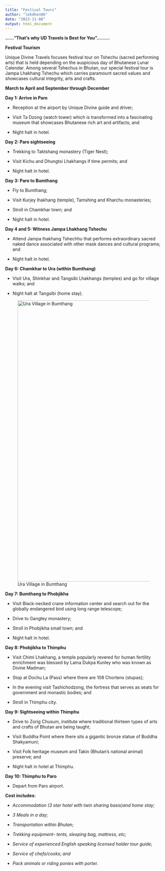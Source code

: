 ```yaml
---
title: "Festival Tours"
author: "lekdhen06"
date: "2023-11-08"
output: html_document
---
```


**……“That’s why UD Travels is Best for You”………**


**Festival Tourism**

Unique Divine Travels focuses festival tour on Tshechu (sacred performing arts) that is held depending on the auspicious day of Bhutanese Lunar Calendar. Among several Tshechus in Bhutan, our special festival tour is Jampa Lhakhang Tshechu which carries paramount sacred values and showcases cultural integrity, arts and crafts.  


**March to April and September through December**


**Day 1: Arrive in Paro**

-	Reception at the airport by Unique Divine guide and driver;

-	Visit Ta Dzong (watch tower) which is transformed into a fascinating museum that showcases Bhutanese rich art and artifacts; and

-	Night halt in hotel. 


**Day 2: Paro sightseeing**

-	Trekking to Taktshang monastery (Tiger Nest);

-	Visit Kichu and Dhungtsi Lhakhangs if time permits; and

-	Night halt in hotel.


**Day 3: Paro to Bumthang**

-	Fly to Bumthang;

-	Visit Kurjey lhakhang (temple), Tamshing and Kharchu monasteries; 

-	Stroll in Chamkhar town; and

-	Night halt in hotel.


**Day 4 and 5: Witness Jampa Lhakhang Tshechu**

-	Attend Jampa lhakhang Tshechhu that performs extraordinary sacred naked dance associated with other mask dances and cultural programs; and

-	Night halt in hotel. 


**Day 6: Chamkhar to Ura (within Bumthang)**

-	Visit Ura, Shinkhar and Tangsibi Lhakhangs (temples) and go for village walks; and 

-	Night halt at Tangsibi (home stay).


![Ura Village in Bumthang](/img/Ura-Bumthang.jpg){width="900"}


**Day 7:  Bumthang to Phobjikha**


-	Visit Black-necked crane information center and search out for the globally endangered bird using long range telescope;

-	Drive to Gangtey monastery;

-	Stroll in Phobjikha small town; and 

-	Night halt in hotel.


**Day 8:  Phobjikha to Thimphu**

-	Visit Chimi Lhakhang, a temple popularly revered for human fertility enrichment was blessed by Lama Dukpa Kunley who was known as Divine Madman;

-	Stop at Dochu La (Pass) where there are 108 Chortens (stupas); 

-	In the evening visit Tashichodzong, the fortress that serves as seats for government and monastic bodies; and

-	Stroll in Thimphu city.


**Day 9:	Sightseeing within Thimphu**

-	Drive to Zorig Chusum, institute where traditional thirteen types of arts and crafts of Bhutan are being taught;

-	Visit Buddha Point where there sits a gigantic bronze statue of Buddha Shakyamuni;

-	Visit Folk heritage museum and Takin (Bhutan’s national animal) preserve; and 

-	Night halt in hotel at Thimphu.


**Day 10: Thimphu to Paro**

-	Depart from Paro airport. 


**Cost includes:**

-   *Accommodation (3 star hotel with twin sharing basis)and home stay;*

-   *3 Meals in a day;*

-   *Transportation within Bhutan;*

-   *Trekking equipment- tents, sleeping bag, mattress, etc;*

-   *Service of experienced English speaking licensed holder tour guide;*

-   *Service of chefs/cooks; and*

-   *Pack animals or riding ponies with porter.*
